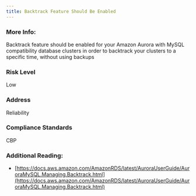 ```yaml
---
title: Backtrack Feature Should Be Enabled
---
```


### More Info:

Backtrack feature should be enabled for your Amazon Aurora with MySQL compatibility database clusters in order to backtrack your clusters to a specific time, without using backups

### Risk Level

Low

### Address

Reliability

### Compliance Standards

CBP

### Additional Reading:

- [https://docs.aws.amazon.com/AmazonRDS/latest/AuroraUserGuide/AuroraMySQL.Managing.Backtrack.html](https://docs.aws.amazon.com/AmazonRDS/latest/AuroraUserGuide/AuroraMySQL.Managing.Backtrack.html)

